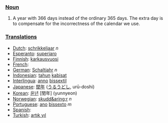 === [[Noun]] ===
# A year with 366 days instead of the ordinary 365 days. The extra day is to compensate for the incorrectness of the calendar we use.

=== [[Translation]]s ===
*[[Dutch]]: [[schrikkeljaar]] ''n''
*[[Esperanto]]: [[superjaro]]
*[[Finnish]]: [[karkausvuosi]]
*[[French]]: [[]]
*[[German]]: [[Schaltjahr]] ''n''
*[[Indonesian]]: [[tahun]] [[kabisat]]
*[[Interlingua]]: [[anno]] [[bissextil]]
*[[Japanese]]: [[閏年]] ([[うるうどし]], urū-doshi)
*[[Korean]]: [[윤년]] [閏年] (yunnyeon)
*[[Norwegian]]: [[skudd&aring;r]] ''n''
*[[Portuguese]]: [[ano]] [[bissexto]] ''m''
*[[Spanish]]: [[]]
*[[Turkish]]: [[artık yıl]]